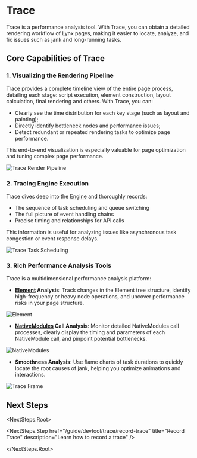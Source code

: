 <style>{`
  .full_image {
    width: 750px;
    margin: 20px;
  }
`}</style>


# Trace

Trace is a performance analysis tool. With Trace, you can obtain a detailed rendering workflow of Lynx pages, making it easier to locate, analyze, and fix issues such as jank and long-running tasks.

## Core Capabilities of Trace

### 1. Visualizing the Rendering Pipeline

Trace provides a complete timeline view of the entire page process, detailing each stage: script execution, element construction, layout calculation, final rendering and others. With Trace, you can:

- Clearly see the time distribution for each key stage (such as layout and painting);
- Directly identify bottleneck nodes and performance issues;
- Detect redundant or repeated rendering tasks to optimize page performance.

This end-to-end visualization is especially valuable for page optimization and tuning complex page performance.

<img
  src="https://lf-lynx.tiktok-cdns.com/obj/lynx-artifacts-oss-sg/plugin/static/trace_render_pipeline_latest.png"
  alt="Trace Render Pipeline"
  className="full_image"
/>

### 2. Tracing Engine Execution

Trace dives deep into the [Engine](/guide/spec.html#engine) and thoroughly records:

- The sequence of task scheduling and queue switching
- The full picture of event handling chains
- Precise timing and relationships for API calls

This information is useful for analyzing issues like asynchronous task congestion or event response delays.

<img
  src="https://lf-lynx.tiktok-cdns.com/obj/lynx-artifacts-oss-sg/plugin/static/trace-scheduling.png"
  alt="Trace Task Scheduling"
  className="full_image"
/>

### 3. Rich Performance Analysis Tools

Trace is a multidimensional performance analysis platform:

- **[Element](/guide/spec.html#element) Analysis**: Track changes in the Element tree structure, identify high-frequency or heavy node operations, and uncover performance risks in your page structure.

<img
  src="https://lf-lynx.tiktok-cdns.com/obj/lynx-artifacts-oss-sg/plugin/static/element-render-analysis-latest.png"
  alt="Element"
  className="full_image"
/>

- **[NativeModules](/guide/spec.html#native-module) Call Analysis**: Monitor detailed NativeModules call processes, clearly display the timing and parameters of each NativeModule call, and pinpoint potential bottlenecks.

<img
  src="https://lf-lynx.tiktok-cdns.com/obj/lynx-artifacts-oss-sg/plugin/static/nativemodule-invoke-flow.png"
  alt="NativeModules"
  className="full_image"
/>

- **Smoothness Analysis**: Use flame charts of task durations to quickly locate the root causes of jank, helping you optimize animations and interactions.

<img
  src="https://lf-lynx.tiktok-cdns.com/obj/lynx-artifacts-oss-sg/plugin/static/trace-frame.png"
  alt="Trace Frame"
  className="full_image"
/>

## Next Steps

<NextSteps.Root>

<NextSteps.Step
  href="/guide/devtool/trace/record-trace"
  title="Record Trace"
  description="Learn how to record a trace"
/>

</NextSteps.Root>
